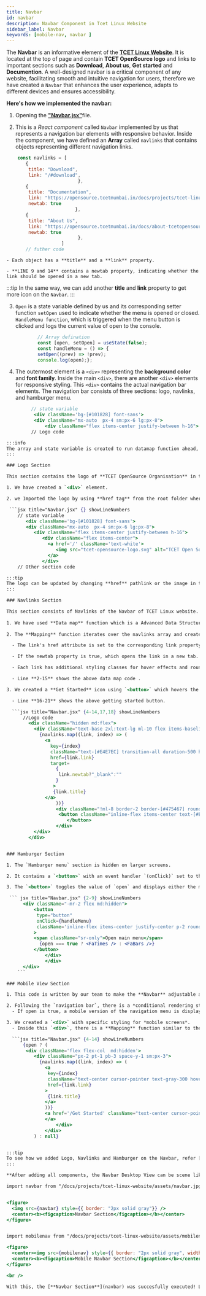 ```yaml
---
title: Navbar
id: navbar
description: Navbar Component in Tcet Linux Website
sidebar_label: Navbar
keywords: [mobile-nav, navbar ]
---
```


The **Navbar** is an informative element of the [**TCET Linux Website**](https://linux.tcetmumbai.in/). It is located at the top of page and contain **TCET OpenSource logo** and links to important sections such as **Download**, **About us**, **Get started** and **Documention**. A well-designed navbar is a critical component of any website, facilitating smooth and intuitive navigation for users, therefore we have created a `Navbar` that enhances the user experience, adapts to different devices and ensures accessibility.

**Here's how we implemented the navbar:**

1. Opening the [**"Navbar.jsx"**](https://github.com/tcet-opensource/tcet-linux-website/blob/main/src/components/Navbar.jsx)file.

2. This is a *React component* called `Navbar` implemented by us that represents a navigation bar elements with responsive behavior. Inside the component, we have defined an **Array** called `navlinks` that contains objects representing different navigation links.
 
  ``` jsx title="Navbar.jsx" {3,4,7,8,9,12,13,14} showLineNumbers
      const navlinks = [
         {
          title: "Download",
          link: "/#download",
                            },
         {
          title: "Documentation",
          link: "https://opensource.tcetmumbai.in/docs/projects/tcet-linux/about-tcet-linux",
          newtab: true
                           },
         {
          title: "About Us",
          link: "https://opensource.tcetmumbai.in/docs/about-tcetopensource",
          newtab: true
                            },
                      ]
         // futher code
  ```
    - Each object has a **title** and a **link** property.

    - **LINE 9 and 14** contains a newtab property, indicating whether the link should be opened in a new tab.

:::tip
In the same way, we can add another **title** and **link** property to get more icon on the `Navbar`. 
:::

3. `Open` is a state variable defined by us and its corresponding setter function `setOpen` used to indicate whether the menu is opened or closed. `HandleMenu function`, which is triggered when the menu button is clicked and logs the current value of open to the console.

    ``` jsx title="Navbar.jsx" {2-3} showLineNumbers 
            // Array defination  
            const [open, setOpen] = useState(false);
            const handleMenu = () => {
            setOpen((prev) => !prev);
            console.log(open);};

4. The outermost element is a `<div>` representing the **background color** and **font family**. Inside the main `<div>`, there are another `<div>` elements for responsive styling. This `<div>` contains the actual navigation bar elements. The navigation bar consists of three sections: logo, navlinks, and hamburger menu.

  ```jsx title="Navbar.jsx" {2-4} showLineNumbers 
           // state variable
            <div className='bg-[#101828] font-sans'>
            <div className="mx-auto  px-4 sm:px-6 lg:px-8">
                <div className="flex items-center justify-between h-16">
           // Logo code 

:::info 
The array and state variable is created to run datamap function ahead, so the code length can be shortened which is easy to understand and use. Refer the [**Navbar.jsx**](https://github.com/tcet-opensource/tcet-linux-website/blob/main/src/components/Navbar.jsx) file.
:::

### Logo Section

This section contains the logo of **TCET OpenSource Organisation** in the navbar. 

1. We have created a `<div>` element. 

2. we Imported the logo by using **href tag** from the root folder where image is stored.  

   ```jsx title="Navbar.jsx" {} showLineNumbers
      // state variable
         <div className='bg-[#101828] font-sans'>
         <div className="mx-auto  px-4 sm:px-6 lg:px-8">
            <div className="flex items-center justify-between h-16">
               <div className="flex items-center">
                 <a href='/' className='text-white'>
                    <img src="tcet-opensource-logo.svg" alt="TCET Open Source Logo" srcSet="" />
                 </a>
               </div>
      // Other section code           

:::tip
The logo can be updated by changing **href** pathlink or the image in that path. 
:::

### Navlinks Section

This section consists of Navlinks of the Navbar of TCET Linux website.
   
1. We have used **Data map** function which is a Advanced Data Structure linked to the **Navlinks array** created above.
   
2. The **Mapping** function iterates over the navlinks array and creates an a `tag` for each link.

    - The link's href attribute is set to the corresponding link property of the navlinks object.

    - If the newtab property is true, which opens the link in a new tab.

    - Each link has additional styling classes for hover effects and rounded corners. 

    - Line **2-15** shows the above data map code .

3. We created a **Get Started** icon using `<button>` which hovers the user to **Installation Guide** 

    - Line **16-21** shows the above getting started button. 

    ```jsx title="Navbar.jsx" {4-14,17,18} showLineNumbers
        //Logo code  
          <div className="hidden md:flex">
            <div className="text-base 2xl:text-lg ml-10 flex items-baseline space-x-2">
              {navlinks.map((link, index) => (
                <a
                  key={index}
                  className="text-[#E4E7EC] transition-all duration-500 hover:bg-[#475467] hover:text-[#E0EAFF] px-2 py-1 rounded-md text-md font-medium"
                  href={link.link}
                  target=
                    {
                     link.newtab?"_blank":""
                    }
                   >
                   {link.title}
                </a>
                    ))}
                    <div className="!ml-8 border-2 border-[#475467] rounded-lg">
                     <button className="inline-flex items-center text-[#E0EAFF] border-1 border-white py-1 px-2 focus:outline-none rounded md:mt-0 hover:bg-[#475467] hover:text-[#E0EAFF] text-base 2xl:text-lg"><a href='/#installation'>Get Started</a>
                        </button>
                    </div>
            </div>
          </div>


### Hamburger Section                 

1. The `Hamburger menu` section is hidden on larger screens.

2. It contains a `<button>` with an event handler `(onClick)` set to the **HandleMenu** function. 

3. The `<button>` toggles the value of `open` and displays either the menu icon or the close icon based on the value of `open`.

   ``` jsx title="Navbar.jsx" {2-9} showLineNumbers
        <div className="-mr-2 flex md:hidden">
            <button
             type="button"
             onClick={handleMenu}
             className='inline-flex items-center justify-center p-2 rounded-lg text-white hover:ring-white focus:outline-none focus:ring-2 focus:rig-offset-2 focus:ring-offset-white focus:ring-white'
            >
            <span className="sr-only">Open main menu</span>
              {open === true ? <FaTimes /> : <FaBars />}
            </button>
                </div>
                </div>
        </div>
      ```

### Mobile View Section 

1. This code is written by our team to make the **Navbar** adjustable according to the `Mobile view` of the user.  

2. Following the `navigation bar`, there is a *conditional rendering statement*. 
    - If open is true, a mobile version of the navigation menu is displayed.

3. We created a `<div>` with specific styling for *mobile screens*. 
    - Inside this `<div>`, there is a **Mapping** function similar to the one in the `navlinks section``, but the styling is adjusted for mobile.

    ```jsx title="Navbar.jsx" {4-14} showLineNumbers
        {open ? (
         <div className='flex flex-col  md:hidden'>
            <div className="px-2 pt-1 pb-3 space-y-1 sm:px-3">
              {navlinks.map((link, index) => (
                <a
                 key={index}
                 className="text-center cursor-pointer text-gray-300 hover:bg-gray-700 hover:text-white block px-3 py-2 rounded-md text-base font-medium"
                 href={link.link}
                >
                 {link.title}
                </a>
                ))}
                <a href='/Get Started' className="text-center cursor-pointer text-[#E0EAFF] hover:bg-gray-700 hover:text-white block px-3 py-2 rounded-md text-base font-medium">Get Started
                </a>
                    </div>
                </div>
            ) : null}


:::tip
To see how we added Logo, Navlinks and Hamburger on the Navbar, refer [**Navbar.jsx**](https://github.com/tcet-opensource/tcet-linux-website/blob/main/src/components/Navbar.jsx) file from the [**TCET Linux Website**](https://github.com/tcet-opensource/tcet-linux-website) repository. 
:::

**After adding all components, the Navbar Desktop View can be scene like this :**

import navbar from "/docs/projects/tcet-linux-website/assets/navbar.jpg";


<figure>
    <img src={navbar} style={{ border: "2px solid gray"}} />
    <center><b><figcaption>Navbar Section</figcaption></b></center>
</figure>


import mobilenav from "/docs/projects/tcet-linux-website/assets/mobilenav.jpg";

<figure>
    <center><img src={mobilenav} style={{ border: "2px solid gray", width: "400px" }} /></center>
    <center><b><figcaption>Mobile Navbar Section</figcaption></b></center>
</figure>

<br />

With this, the [**Navbar Section**](navbar) was succesfully executed! Let's move on and see how we created the [**Footer Section**](footer) of the TCET Linux Website.

